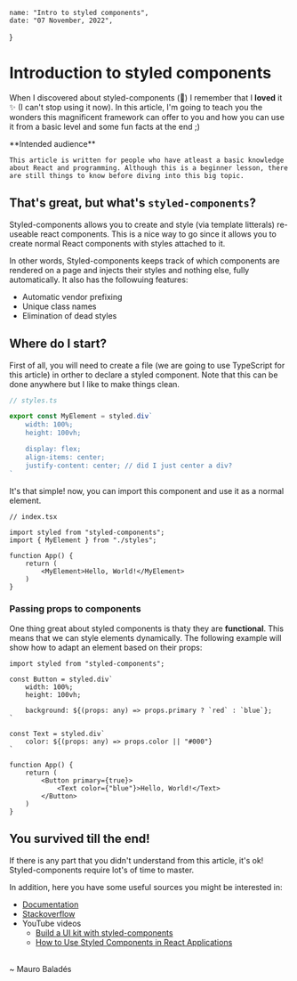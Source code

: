
    name: "Intro to styled components",
    date: "07 November, 2022",
}

# Introduction to styled components

When I discovered about styled-components (💅) I remember that I **loved** it ✨ (I can't stop using it now). In this article, I'm going to teach you the wonders this magnificent framework can offer to you and how you can use it from a basic level and some fun facts at the end ;)

<Alert type="info">
    **Intended audience**

    This article is written for people who have atleast a basic knowledge about React and programming. Although this is a beginner lesson, there are still things to know before diving into this big topic.
</Alert>

## That's great, but what's `styled-components`?

Styled-components allows you to create and style (via template litterals) re-useable react components. This is a nice way to go since it allows you
to create normal React components with styles attached to it.

In other words, Styled-components keeps track of which components are rendered on a page and injects their styles and nothing else, fully automatically. It also has the followuing features:

- Automatic vendor prefixing
- Unique class names
- Elimination of dead styles


## Where do I start?

First of all, you will need to create a file (we are going to use TypeScript for this article) in orther to declare a styled component. Note that this can be done anywhere but I like to make things clean.

```typescript
// styles.ts

export const MyElement = styled.div`
    width: 100%;
    height: 100vh;

    display: flex;
    align-items: center;
    justify-content: center; // did I just center a div?
`
```

It's that simple! now, you can import this component and use it as a normal element.

```tsx
// index.tsx

import styled from "styled-components";
import { MyElement } from "./styles";

function App() {
    return (
        <MyElement>Hello, World!</MyElement>
    )
}
```

### Passing props to components

One thing great about styled components is thaty they are __functional__. This means that we can style elements dynamically. The following example will show how to adapt an element based on their props:

```tsx
import styled from "styled-components";

const Button = styled.div`
    width: 100%;
    height: 100vh;

    background: ${(props: any) => props.primary ? `red` : `blue`};
`

const Text = styled.div`
    color: ${(props: any) => props.color || "#000"}
`

function App() {
    return (
        <Button primary={true}>
            <Text color={"blue"}>Hello, World!</Text>
        </Button>
    )
}
```

## You survived till the end!

If there is any part that you didn't understand from this article, it's ok! Styled-components require lot's of time to master.

In addition, here you have some useful sources you might be interested in:

- [Documentation](https://styled-components.com/docs)
- [Stackoverflow](https://stackoverflow.com/questions/tagged/styled-components)
- YouTube videos
    - [Build a UI kit with styled-components](https://www.youtube.com/watch?v=u6gQ48rSw-E)
    - [How to Use Styled Components in React Applications](https://www.youtube.com/watch?v=0cE1q_SVAjM)

<br/>
~ Mauro Baladés
<br/>
